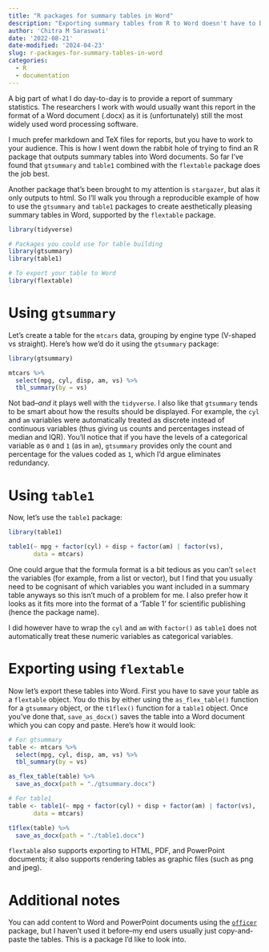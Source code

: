 ```yaml
---
title: "R packages for summary tables in Word"
description: "Exporting summary tables from R to Word doesn't have to be painful."
author: 'Chitra M Saraswati'
date: '2022-08-21'
date-modified: '2024-04-23'
slug: r-packages-for-summary-tables-in-word
categories: 
  - R
  - documentation
---
```


A big part of what I do day-to-day is to provide a report of summary statistics. The researchers I work with would usually want this report in the format of a Word document (.docx) as it is (unfortunately) still the most widely used word processing software.

I much prefer markdown and TeX files for reports, but you have to work to your audience. This is how I went down the rabbit hole of trying to find an R package that outputs summary tables into Word documents. So far I've found that `gtsummary` and `table1` combined with the `flextable` package does the job best.

Another package that's been brought to my attention is `stargazer`, but alas it only outputs to html. So I'll walk you through a reproducible example of how to use the `gtsummary` and `table1` packages to create aesthetically pleasing summary tables in Word, supported by the `flextable` package.

```r
library(tidyverse)

# Packages you could use for table building
library(gtsummary)
library(table1)

# To export your table to Word
library(flextable)
```

# Using `gtsummary`

Let's create a table for the `mtcars` data, grouping by engine type (V-shaped vs straight). Here's how we'd do it using the `gtsummary` package:

```r
library(gtsummary)

mtcars %>%
  select(mpg, cyl, disp, am, vs) %>% 
  tbl_summary(by = vs)
```

Not bad--*and* it plays well with the `tidyverse`. I also like that `gtsummary` tends to be smart about how the results should be displayed. For example, the `cyl` and `am` variables were automatically treated as discrete instead of continuous variables (thus giving us counts and percentages instead of median and IQR). You'll notice that if you have the levels of a categorical variable as `0` and `1` (as in `am`), `gtsummary` provides only the count and percentage for the values coded as `1`, which I'd argue eliminates redundancy.

# Using `table1`

Now, let's use the `table1` package:

```r
library(table1)

table1(~ mpg + factor(cyl) + disp + factor(am) | factor(vs),
       data = mtcars)
```

One could argue that the formula format is a bit tedious as you can't `select` the variables (for example, from a list or vector), but I find that you usually need to be cognisant of which variables you want included in a summary table anyways so this isn't much of a problem for me. I also prefer how it looks as it fits more into the format of a 'Table 1' for scientific publishing (hence the package name).

I did however have to wrap the `cyl` and `am` with `factor()` as `table1` does not automatically treat these numeric variables as categorical variables.

# Exporting using `flextable`

Now let's export these tables into Word. First you have to save your table as a `flextable` object. You do this by either using the `as_flex_table()` function for a `gtsummary` object, or the `t1flex()` function for a `table1` object. Once you've done that, `save_as_docx()` saves the table into a Word document which you can copy and paste. Here's how it would look:

```r
# For gtsummary
table <- mtcars %>%
  select(mpg, cyl, disp, am, vs) %>% 
  tbl_summary(by = vs)

as_flex_table(table) %>% 
  save_as_docx(path = "./gtsummary.docx")

# For table1
table <- table1(~ mpg + factor(cyl) + disp + factor(am) | factor(vs),
       data = mtcars)

t1flex(table) %>% 
  save_as_docx(path = "./table1.docx")
```

`flextable` also supports exporting to HTML, PDF, and PowerPoint documents; it also supports rendering tables as graphic files (such as png and jpeg).

# Additional notes

You can add content to Word and PowerPoint documents using the [`officer`](https://davidgohel.github.io/officer/index.html) package, but I haven't used it before--my end users usually just copy-and-paste the tables. This is a package I'd like to look into.
